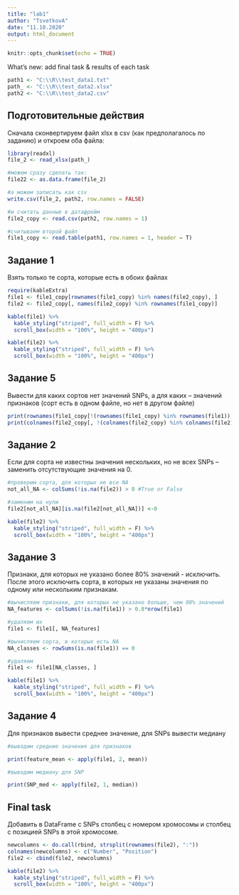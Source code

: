 ```yaml
---
title: "lab1"
author: "TsvetkovA"
date: "11.10.2020"
output: html_document
---
```

```r
knitr::opts_chunk$set(echo = TRUE)
```
What's new: add final task & results of each task
```r
path1 <- "C:\\R\\test_data1.txt" 
path_ <- "C:\\R\\test_data2.xlsx"
path2 <- "C:\\R\\test_data2.csv"
```

## Подготовительные действия
Cначала сконвертируем файл xlsx в csv (как предполагалось по заданию) и откроем оба файла:

```r
library(readxl)
file_2 <- read_xlsx(path_)

#можем сразу сделать так:
file22 <- as.data.frame(file_2)

#а можем записать как csv
write.csv(file_2, path2, row.names = FALSE)

#и считать данные в датафрейм
file2_copy <- read.csv(path2, row.names = 1)

#считываем второй файл
file1_copy <- read.table(path1, row.names = 1, header = T)
```

## Задание 1

Взять только те сорта, которые есть в обоих файлах

```r
require(kableExtra)
file1 <- file1_copy[rownames(file1_copy) %in% names(file2_copy), ]
file2 <- file2_copy[, names(file2_copy) %in% rownames(file1_copy)]

kable(file1) %>%
  kable_styling("striped", full_width = F) %>%
  scroll_box(width = "100%", height = "400px")

kable(file2) %>%
  kable_styling("striped", full_width = F) %>%
  scroll_box(width = "100%", height = "400px")
```
## Задание 5
Вывести для каких сортов нет значений SNPs, а для каких – значений признаков (сорт есть в одном файле, но нет в другом файле)

```r
print(rownames(file1_copy[!(rownames(file1_copy) %in% rownames(file1)), ]))
print(colnames(file2_copy[, !(colnames(file2_copy) %in% colnames(file2))]))
```
## Задание 2

Если для сорта не известны значения нескольких, но не всех SNPs – заменить отсутствующие значения на  0.
```r
#проверим сорта, для которых не все NA
not_all_NA <- colSums(!is.na(file2)) > 0 #True or False

#заменим на нули
file2[not_all_NA][is.na(file2[not_all_NA])] <-0

kable(file2) %>%
  kable_styling("striped", full_width = F) %>%
  scroll_box(width = "100%", height = "400px")
```
## Задание 3
Признаки, для которых не указано более 80% значений - исключить. После этого исключить сорта, в которых не указаны значения по одному или нескольким признакам.
```r
#вычисляем признаки, для которых не указано больше, чем 80% значений
NA_features <- colSums(!is.na(file1)) > 0.8*nrow(file1)

#удаляем их
file1 <- file1[, NA_features]

#вычисляем сорта, в которых есть NA
NA_classes <- rowSums(is.na(file1)) == 0

#удаляем
file1 <- file1[NA_classes, ]

kable(file1) %>%
  kable_styling("striped", full_width = F) %>%
  scroll_box(width = "100%", height = "400px")
```
## Задание 4
Для признаков вывести среднее значение, для SNPs вывести медиану
```r
#выводим средние значения для признаков

print(feature_mean <- apply(file1, 2, mean))

#выводим медиану для SNP

print(SNP_med <- apply(file2, 1, median))
```
## Final task
Добавить в DataFrame с SNPs столбец с номером хромосомы и столбец с позицией SNPs в этой хромосоме.
```r
newcolumns <- do.call(rbind, strsplit(rownames(file2), ":"))
colnames(newcolumns) <- c("Number", "Position")
file2 <- cbind(file2, newcolumns)

kable(file2) %>%
  kable_styling("striped", full_width = F) %>%
  scroll_box(width = "100%", height = "400px")
```
